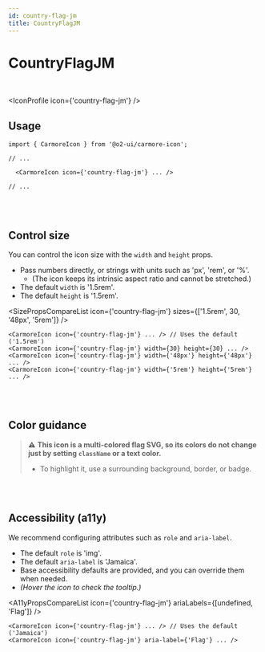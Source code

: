 ```yaml
---
id: country-flag-jm
title: CountryFlagJM
---
```




# CountryFlagJM

<br />

<IconProfile icon={'country-flag-jm'} />

## Usage

```tsx
import { CarmoreIcon } from '@o2-ui/carmore-icon';

// ...

  <CarmoreIcon icon={'country-flag-jm'} ... />

// ...
```

<br />
<br />

## Control size

You can control the icon size with the `width` and `height` props.

- Pass numbers directly, or strings with units such as 'px', 'rem', or '%'.
  - (The icon keeps its intrinsic aspect ratio and cannot be stretched.)
- The default `width` is '1.5rem'.
- The default `height` is '1.5rem'.

<SizePropsCompareList icon={'country-flag-jm'} sizes={['1.5rem', 30, '48px', '5rem']} />

```tsx
<CarmoreIcon icon={'country-flag-jm'} ... /> // Uses the default ('1.5rem')
<CarmoreIcon icon={'country-flag-jm'} width={30} height={30} ... />
<CarmoreIcon icon={'country-flag-jm'} width={'48px'} height={'48px'} ... />
<CarmoreIcon icon={'country-flag-jm'} width={'5rem'} height={'5rem'} ... />
```

<br />
<br />

## Color guidance

> ⚠️ <b>This icon is a multi-colored flag SVG, so its colors do not change just by setting `className` or a text color.</b>
>
> - To highlight it, use a surrounding background, border, or badge.

<br />
<br />

## Accessibility (a11y)

We recommend configuring attributes such as `role` and `aria-label`.

- The default `role` is 'img'.
- The default `aria-label` is 'Jamaica'.
- Base accessibility defaults are provided, and you can override them when needed.
- _(Hover the icon to check the tooltip.)_

<A11yPropsCompareList icon={'country-flag-jm'} ariaLabels={[undefined, 'Flag']} />

```tsx
<CarmoreIcon icon={'country-flag-jm'} ... /> // Uses the default ('Jamaica')
<CarmoreIcon icon={'country-flag-jm'} aria-label={'Flag'} ... />
```
